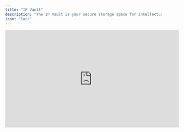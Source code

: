 ```yaml
---
title: "IP Vault"
description: "The IP Vault is your secure storage space for intellectual property and important files. It enables you to upload, manage, and retrieve documents that enhance your digital twin's knowledge base and response capabilities."
icon: "lock"
---
```


<iframe width="560" height="315" src="https://www.youtube.com/embed/5Po99xJoe8Y?si=8E94vkrQ7KfvOyDi" title="YouTube video player" frameborder="0" allow="accelerometer; autoplay; clipboard-write; encrypted-media; gyroscope; picture-in-picture; web-share" referrerpolicy="strict-origin-when-cross-origin" allowfullscreen />

## RAG (Retrieval Augmented Generation)

Retrieval Augmented Generation is a core functionality that allows your digital twin to search through your uploaded documents and incorporate relevant content into conversations. This technology ensures your digital twin can reference trusted materials you control, providing more accurate and contextual responses.

RAG activates automatically when you:

- Upload files to your private IP Vault
- Select specific files to include in conversations
- Ask questions that relate to your uploaded content

## File Processing Workflow

Understanding how your files are processed helps you optimize the relevance and accuracy of your digital twin's responses.

<Steps>
  <Step title="Document Chunking and Vector Embedding">
    When you upload a file, the system breaks it into manageable sections and converts each section into a vector embedding - a numerical representation that captures the semantic meaning of the content.

    <img
      src="/images/rag-example.gif"
      alt="Rag Example Gi"
      title="Rag Example Gi"
      style={{ width:"77%" }}
    />
  </Step>
  <Step title="Question Analysis">
    Your questions are also converted into vector embeddings  on the backend using the same process. This creates a common format that allows the system to compare your question against all uploaded content sections effectively.
  </Step>
  <Step title="Relevance Matching">
    The system uses the Euclidean k-NN (k-nearest neighbors) algorithm to compare your question's embedding with file section embeddings. Content sections are ranked by relevance score, indicating how closely they match your question's intent and context.

    <img
      src="/images/rag-knn-example.gif"
      alt="Rag Knn Example Gi"
      title="Rag Knn Example Gi"
      style={{ width:"80%" }}
    />
  </Step>
  <Step title="Threshold Configuration">
    You can adjust the relevance threshold to control which content sections are included in responses:

    - **Higher threshold**: Stricter selection criteria, only highly relevant content
    - **Lower threshold**: More inclusive selection, potentially less relevant but broader content coverage
  </Step>
</Steps>

## Understanding the k-NN Vector Score

The k-NN Vector Score percentage indicates how closely a file section matches your question:

- **90-100%:** Content that semantically matches your question very closely - the concepts, intent, and context align strongly
- **70-89%:** Content with good conceptual overlap but may address related aspects rather than your exact question
- **50-69%:** Content that provides useful background or tangentially related information
- **Below 50%:** Content that has minimal semantic relationship to your query

<Note>
  **Administrator Control**: You can disable file uploads for users while retaining upload capabilities as an administrator. This allows you to maintain control over the knowledge base while preventing unauthorized content additions.
</Note>